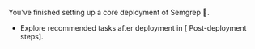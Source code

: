 You've finished setting up a core deployment of Semgrep 🎉.

- Explore recommended tasks after deployment in [<i class="fa-regular fa-file-lines"></i> Post-deployment steps]. 
